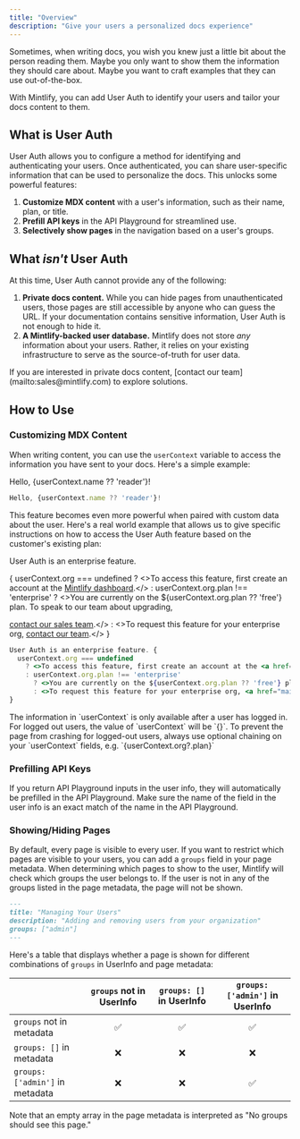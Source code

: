 ```yaml
---
title: "Overview"
description: "Give your users a personalized docs experience"
---
```


Sometimes, when writing docs, you wish you knew just a little bit about the
person reading them. Maybe you only want to show them the information they
should care about. Maybe you want to craft examples that they can use
out-of-the-box.

With Mintlify, you can add User Auth to identify your users and tailor your docs
content to them.

## What is User Auth

User Auth allows you to configure a method for identifying and authenticating
your users. Once authenticated, you can share user-specific information that can
be used to personalize the docs. This unlocks some powerful features:

1. **Customize MDX content** with a user's information, such as their name,
   plan, or title.
2. **Prefill API keys** in the API Playground for streamlined use.
3. **Selectively show pages** in the navigation based on a user's groups.

## What _isn't_ User Auth

At this time, User Auth cannot provide any of the following:

1. **Private docs content.** While you can hide pages from unauthenticated
   users, those pages are still accessible by anyone who can guess the URL. If
   your documentation contains sensitive information, User Auth is not enough to
   hide it.
2. **A Mintlify-backed user database.** Mintlify does not store _any_
   information about your users. Rather, it relies on your existing
   infrastructure to serve as the source-of-truth for user data.

<Note>
  If you are interested in private docs content, [contact our
  team](mailto:sales@mintlify.com) to explore solutions.
</Note>

## How to Use

### Customizing MDX Content

When writing content, you can use the `userContext` variable to access the
information you have sent to your docs. Here's a simple example:

Hello, {userContext.name ?? 'reader'}!

```jsx
Hello, {userContext.name ?? 'reader'}!
```

This feature becomes even more powerful when paired with custom data about the
user. Here's a real world example that allows us to give specific instructions
on how to access the User Auth feature based on the customer's existing plan:

User Auth is an enterprise feature.

{ userContext.org === undefined ? <>To access this feature, first create an
account at the <a href="https://dashboard.mintlify.com/login">Mintlify
dashboard</a>.</> : userContext.org.plan !== 'enterprise' ? <>You are currently
on the ${userContext.org.plan ?? 'free'} plan. To speak to our team about
upgrading,

<a href="mailto:sales@mintlify.com">contact our sales team</a>.</> : <>To
request this feature for your enterprise org,
<a href="mailto:sales@mintlify.com">contact our team</a>.</> }

```jsx
User Auth is an enterprise feature. {
  userContext.org === undefined
    ? <>To access this feature, first create an account at the <a href="https://dashboard.mintlify.com/login">Mintlify dashboard</a>.</>
    : userContext.org.plan !== 'enterprise'
      ? <>You are currently on the ${userContext.org.plan ?? 'free'} plan. To speak to our team about upgrading, <a href="mailto:sales@mintlify.com">contact our sales team</a>.</>
      : <>To request this feature for your enterprise org, <a href="mailto:sales@mintlify.com">contact our team</a>.</>
}
```

<Note>
  The information in `userContext` is only available after a user has logged in.
  For logged out users, the value of `userContext` will be `{}`. To prevent the
  page from crashing for logged-out users, always use optional chaining on your
  `userContext` fields, e.g. `{userContext.org?.plan}`
</Note>

### Prefilling API Keys

If you return API Playground inputs in the user info, they will automatically be
prefilled in the API Playground. Make sure the name of the field in the user
info is an exact match of the name in the API Playground.

### Showing/Hiding Pages

By default, every page is visible to every user. If you want to restrict which
pages are visible to your users, you can add a `groups` field in your page
metadata. When determining which pages to show to the user, Mintlify will check
which groups the user belongs to. If the user is not in any of the groups listed
in the page metadata, the page will not be shown.

```md
---
title: "Managing Your Users"
description: "Adding and removing users from your organization"
groups: ["admin"]
---
```

Here's a table that displays whether a page is shown for different combinations
of `groups` in UserInfo and page metadata:

|                                 | `groups` not in UserInfo | `groups: []` in UserInfo | `groups: ['admin']` in UserInfo |
| :------------------------------ | :----------------------: | :----------------------: | :-----------------------------: |
| `groups` not in metadata        |            ✅            |            ✅            |               ✅                |
| `groups: []` in metadata        |            ❌            |            ❌            |               ❌                |
| `groups: ['admin']` in metadata |            ❌            |            ❌            |               ✅                |

<Note>
  Note that an empty array in the page metadata is interpreted as "No groups
  should see this page."
</Note>
